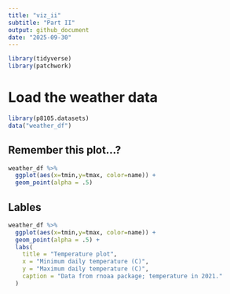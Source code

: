 ```yaml
---
title: "viz_ii"
subtitle: "Part II"
output: github_document
date: "2025-09-30"
---
```


```r
library(tidyverse)
library(patchwork)
```


# Load the weather data

```r
library(p8105.datasets)
data("weather_df")
```


## Remember this plot...?

```r
weather_df %>%
  ggplot(aes(x=tmin,y=tmax, color=name)) +
  geom_point(alpha = .5)
```

## Lables

```r
weather_df %>%
  ggplot(aes(x=tmin,y=tmax, color=name)) +
  geom_point(alpha = .5) +
  labs(
    title = "Temperature plot",
    x = "Minimum daily temperature (C)",
    y = "Maximum daily temperature (C)",
    caption = "Data from rnoaa package; temperature in 2021."
  )
```







